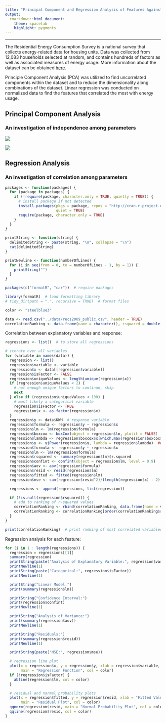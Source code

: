```yaml
---
title: "Principal Component and Regression Analysis of Features Against Household Energy Usage During the Year 2009"
output:
  rmarkdown::html_document:
    theme: spacelab
    highlight: pygments
---
```


---

The Residential Energy Consumption Survey is a national survey that collects energy-related data for housing units. Data was collected from 12,083 households selected at random, and contains hundreds of factors as well as associated measures of energy usage. More information about the dataset can be obtained [here](https://www.eia.gov/consumption/residential/data/2009/index.php?view=microdata).

Principle Component Analysis (PCA) was utilized to find uncorrelated components within the dataset and to reduce the dimensionality along combinations of the dataset. Linear regression was conducted on normalized data to find the features that correlated the most with energy usage.


## Principal Component Analysis
### An investigation of independence among parameters

![](sparse.png)

![](component.png)

## Regression Analysis
### An investigation of correlation among parameters

```r
packages <- function(packages) {
  for (package in packages) {
    if (!require(package, character.only = TRUE, quietly = TRUE)) {
      # install package if not detected
      install.packages(pkgs = package, repos = "http://cran.r-project.org", 
                       quiet = TRUE)
      require(package, character.only = TRUE)
    }
  }
}

printString <- function(string) {
  delimitedString <- paste(string, "\n", collapse = "\n")
  cat(delimitedString)
}

printNewline <- function(numberOfLines) {
  for (i in seq(from = 0, to = numberOfLines - 1, by = 1)) {
    printString("")
  }
}

packages(c("formatR", "car"))  # require packages

library(formatR)  # load formatting library
# tidy_dir(path = ".", recursive = TRUE)  # format files

color <- "steelblue3"
```

```r
data <- read.csv("../data/recs2009_public.csv", header = TRUE)
correlationRanking <- data.frame(name = character(), rsquared = double(), lambda = double(), isFactor = logical(), stringsAsFactors = FALSE)
```

Correlation between explanatory variables and response:

```r
regressions <- list()  # to store all regressions

# iterate over all variables
for (variable in names(data)) {
  regression <- list()
  regression$variable <- variable
  regression$x <- data[[regression$variable]]
  regression$isFactor <- FALSE
  regression$uniqueValues <- length(unique(regression$x))
  if (regression$uniqueValues < 2) {
    # not enough unique factors to continue, skip
    next
  } else if (regression$uniqueValues < 100) {
    # most likely a categorical variable
    regression$isFactor <- TRUE
    regression$x <- as.factor(regression$x)
  }
  regression$y <- data$KWH  # response variable
  regression$formula <- regression$y ~ regression$x
  regression$lm <- lm(regression$formula)
  regression$boxcox <- boxCox(object = regression$lm, plotit = FALSE)
  regression$lambda <- regression$boxcox$x[which.max(regression$boxcox$y)]  # account for deviances in the normality of the errors
  regression$y <- yjPower(regression$y, lambda = regression$lambda)  ## transform data based on calculated lambda value
  regression$formula <- regression$y ~ regression$x
  regression$lm <- lm(regression$formula)
  regression$rsquared <- summary(regression$lm)$r.squared
  regression$confint <- confint(object = regression$lm, level = 0.9)
  regression$aov <- aov(regression$formula)
  regression$resid <- resid(regression$lm)
  regression$fitted <- fitted(regression$lm)
  regression$mse <- sum(regression$resid^2)/(length(regression$x) - 2)

  regressions <- append(regressions, list(regression))

  if (!is.null(regression$rsquared)) {
    # add to ranking of r-squared values
    correlationRanking <- rbind(correlationRanking, data.frame(name = variable, rsquared = regression$rsquared, lambda = regression$lambda, isfactor = regression$isFactor))
    correlationRanking <- correlationRanking[order(correlationRanking$rsquared, decreasing = TRUE), ]
  }
}

print(correlationRanking)  # print ranking of most correlated variables
```

Regression analysis for each feature:

```r
for (i in 1 : length(regressions)) {
  regression = regressions[[1]]
  summary(regression)
  printString(paste("Analysis of Explanatory Variable:", regression$variable))
  printNewline(1)
  printString(paste("Categorical:", regression$isFactor))
  printNewline(1)

  printString("Linear Model:")
  print(summary(regression$lm))

  printString("Confidence Interval:")
  print(regression$confint)
  printNewline(1)

  printString("Analysis of Variance:")
  print(summary(regression$aov))
  printNewline(1)

  printString("Residuals:")
  print(summary(regression$resid))
  printNewline(1)

  printString(paste("MSE:", regression$mse))

  # regression line plot
  plot(x = regression$x, y = regression$y, xlab = regression$variable, ylab = "KWH", 
       main = "Regression Function", col = color)
  if (!regression$isFactor) {
    abline(regression$lm, col = color)
  }

  # residual and normal probability plots
  plot(x = regression$fitted, y = regression$resid, xlab = "Fitted Values", ylab = "Residuals", 
       main = "Residual Plot", col = color)
  qqnorm(regression$resid, main = "Normal Probability Plot", col = color)
  qqline(regression$resid, col = color)
}
```

